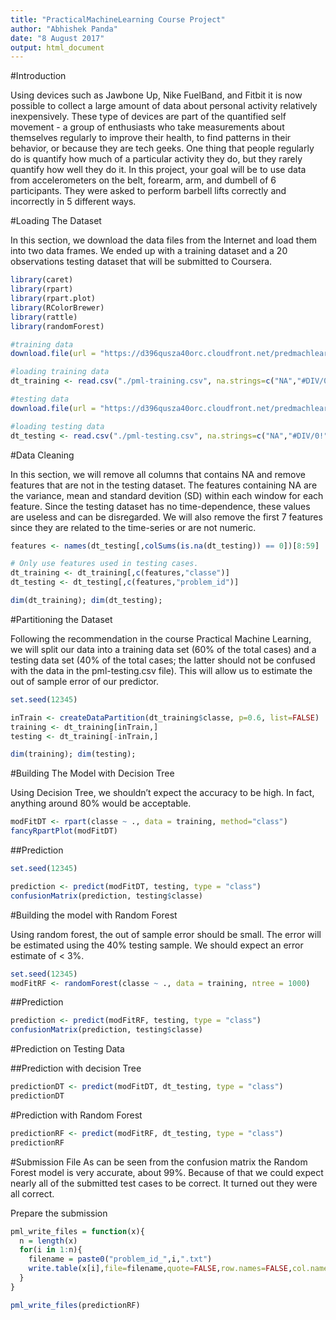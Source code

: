 ---
title: "PracticalMachineLearning Course Project"
author: "Abhishek Panda"
date: "8 August 2017"
output: html_document
---

#Introduction

Using devices such as Jawbone Up, Nike FuelBand, and Fitbit it is now possible to collect a large amount of data about personal activity relatively inexpensively. These type of devices are part of the quantified self movement - a group of enthusiasts who take measurements about themselves regularly to improve their health, to find patterns in their behavior, or because they are tech geeks. One thing that people regularly do is quantify how much of a particular activity they do, but they rarely quantify how well they do it. In this project, your goal will be to use data from accelerometers on the belt, forearm, arm, and dumbell of 6 participants. They were asked to perform barbell lifts correctly and incorrectly in 5 different ways.

#Loading The Dataset

In this section, we download the data files from the Internet and load them into two data frames. We ended up with a training dataset and a 20 observations testing dataset that will be submitted to Coursera.


```{r load,echo=TRUE}
library(caret)
library(rpart)
library(rpart.plot)
library(RColorBrewer)
library(rattle)
library(randomForest)

#training data
download.file(url = "https://d396qusza40orc.cloudfront.net/predmachlearn/pml-training.csv", destfile = "./pml-training.csv")

#loading training data
dt_training <- read.csv("./pml-training.csv", na.strings=c("NA","#DIV/0!",""))

#testing data
download.file(url = "https://d396qusza40orc.cloudfront.net/predmachlearn/pml-testing.csv", destfile = "./pml-testing.csv")

#loading testing data
dt_testing <- read.csv("./pml-testing.csv", na.strings=c("NA","#DIV/0!",""))
```

#Data Cleaning

In this section, we will remove all columns that contains NA and remove features that are not in the testing dataset. The features containing NA are the variance, mean and standard devition (SD) within each window for each feature. Since the testing dataset has no time-dependence, these values are useless and can be disregarded. We will also remove the first 7 features since they are related to the time-series or are not numeric.

```{r clean, echo=TRUE}
features <- names(dt_testing[,colSums(is.na(dt_testing)) == 0])[8:59]

# Only use features used in testing cases.
dt_training <- dt_training[,c(features,"classe")]
dt_testing <- dt_testing[,c(features,"problem_id")]

dim(dt_training); dim(dt_testing);
```


#Partitioning the Dataset

Following the recommendation in the course Practical Machine Learning, we will split our data into a training data set (60% of the total cases) and a testing data set (40% of the total cases; the latter should not be confused with the data in the pml-testing.csv file). This will allow us to estimate the out of sample error of our predictor.

```{r part, echo=TRUE}
set.seed(12345)

inTrain <- createDataPartition(dt_training$classe, p=0.6, list=FALSE)
training <- dt_training[inTrain,]
testing <- dt_training[-inTrain,]

dim(training); dim(testing);
```

#Building The Model with Decision Tree

Using Decision Tree, we shouldn't expect the accuracy to be high. In fact, anything around 80% would be acceptable.

```{r build, echo=TRUE}
modFitDT <- rpart(classe ~ ., data = training, method="class")
fancyRpartPlot(modFitDT)
```

##Prediction

```{r pre, echo=TRUE}
set.seed(12345)

prediction <- predict(modFitDT, testing, type = "class")
confusionMatrix(prediction, testing$classe)
```

#Building the model with Random Forest

Using random forest, the out of sample error should be small. The error will be estimated using the 40% testing sample. We should expect an error estimate of < 3%.

```{r buRF, echo=TRUE}
set.seed(12345)
modFitRF <- randomForest(classe ~ ., data = training, ntree = 1000)
```

##Prediction

```{r preRF, echo=TRUE}
prediction <- predict(modFitRF, testing, type = "class")
confusionMatrix(prediction, testing$classe)
```

#Prediction on Testing Data

##Prediction with decision Tree
```{r apc, echo=TRUE}
predictionDT <- predict(modFitDT, dt_testing, type = "class")
predictionDT
```

#Prediction with Random Forest
```{r RFVV, echo=TRUE}
predictionRF <- predict(modFitRF, dt_testing, type = "class")
predictionRF
```

#Submission File
As can be seen from the confusion matrix the Random Forest model is very accurate, about 99%. Because of that we could expect nearly all of the submitted test cases to be correct. It turned out they were all correct.

Prepare the submission

```{r last, echo=TRUE}
pml_write_files = function(x){
  n = length(x)
  for(i in 1:n){
    filename = paste0("problem_id_",i,".txt")
    write.table(x[i],file=filename,quote=FALSE,row.names=FALSE,col.names=FALSE)
  }
}

pml_write_files(predictionRF)
```





